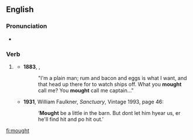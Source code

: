 ==English==

===Pronunciation===
* {{a|UK|US}} {{IPA|/maʊt/|lang=en}}

===Verb===
{{head|en|verb form}}

# {{context|obsolete|outside|US|_|dialects|lang=en}} {{alternative form of|might|lang=en}}
#* '''1883''', {{w|Robert Louis Stevenson}}, ''{{w|Treasure Island}}''
#*: "I'm a plain man; rum and bacon and eggs is what I want, and that head up there for to watch ships off. What you '''mought''' call me? You '''mought''' call me captain..."
#* '''1931''', William Faulkner, ''Sanctuary'', Vintage 1993, page 46:
#*: ‘'''Mought''' be a little in the barn. But dont let him hyear us, er he'll find hit and po hit out.’

[[fi:mought]]